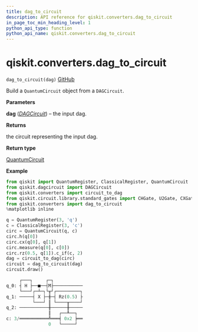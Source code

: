 ```yaml
---
title: dag_to_circuit
description: API reference for qiskit.converters.dag_to_circuit
in_page_toc_min_heading_level: 1
python_api_type: function
python_api_name: qiskit.converters.dag_to_circuit
---
```


# qiskit.converters.dag\_to\_circuit

<span id="qiskit.converters.dag_to_circuit" />

`dag_to_circuit(dag)` [GitHub](https://github.com/qiskit/qiskit/tree/stable/0.19/qiskit/converters/dag_to_circuit.py "view source code")

Build a `QuantumCircuit` object from a `DAGCircuit`.

**Parameters**

**dag** ([*DAGCircuit*](qiskit.dagcircuit.DAGCircuit "qiskit.dagcircuit.DAGCircuit")) – the input dag.

**Returns**

the circuit representing the input dag.

**Return type**

[QuantumCircuit](qiskit.circuit.QuantumCircuit "qiskit.circuit.QuantumCircuit")

**Example**

```python
from qiskit import QuantumRegister, ClassicalRegister, QuantumCircuit
from qiskit.dagcircuit import DAGCircuit
from qiskit.converters import circuit_to_dag
from qiskit.circuit.library.standard_gates import CHGate, U2Gate, CXGate
from qiskit.converters import dag_to_circuit
%matplotlib inline

q = QuantumRegister(3, 'q')
c = ClassicalRegister(3, 'c')
circ = QuantumCircuit(q, c)
circ.h(q[0])
circ.cx(q[0], q[1])
circ.measure(q[0], c[0])
circ.rz(0.5, q[1]).c_if(c, 2)
dag = circuit_to_dag(circ)
circuit = dag_to_circuit(dag)
circuit.draw()
```

```python
     ┌───┐     ┌─┐           
q_0: ┤ H ├──■──┤M├───────────
     └───┘┌─┴─┐└╥┘┌─────────┐
q_1: ─────┤ X ├─╫─┤ Rz(0.5) ├
          └───┘ ║ └────╥────┘
q_2: ───────────╫──────╫─────
                ║   ┌──╨──┐  
c: 3/═══════════╩═══╡ 0x2 ╞══
                0   └─────┘  
```

